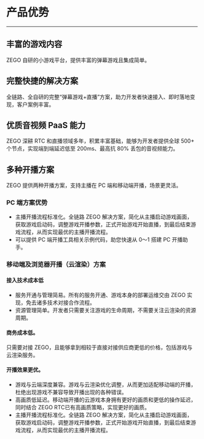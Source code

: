 # 产品优势

- - -

## 丰富的游戏内容

ZEGO 自研的小游戏平台，提供丰富的弹幕游戏且集成简单。

## 完整快捷的解决方案

全链路、全自研的完整“弹幕游戏+直播”方案，助力开发者快速接入、即时落地变现，客户案例丰富。

## 优质音视频 PaaS 能力

ZEGO 深耕 RTC 和直播领域多年，积累丰富基础，能够为开发者提供全球 500+ 个节点，实现端到端延迟低至 200ms、最高抗 80% 丢包的音视频能力。

## 多种开播方案

ZEGO 提供两种开播方案，支持主播在 PC 端和移动端开播，场景更灵活。

### PC 端方案优势

- 主播开播流程标准化。全链路 ZEGO 解决方案，简化从主播启动游戏画面，获取游戏启动码，调整游戏开播参数，正式开始游戏开始直播，到最后结束游戏流程，从而实现最优的主播开播流程。
- 可以提供 PC 端开播工具相关示例代码，助您快速从 0～1 搭建 PC 开播助手。

### 移动端及浏览器开播（云渲染）方案

#### 接入技术成本低

- 服务开通与管理简易。所有的服务开通、游戏本身的部署运维交由 ZEGO 实现，免去诸多技术对接合作流程。
- 资源管理简单。开发者只需要关注游戏的生命周期，不需要关注云渲染的资源周期。

#### 商务成本低。

只需要对接 ZEGO，且能够拿到相较于直接对接供应商更低的价格，包括游戏与云渲染服务。

#### 开播效果更优。

- 游戏与云端深度兼容。游戏与云渲染优化调整，从而更加适配移动端的开播，杜绝出现游戏不兼容导致开播出现的各种错误。
- 高画质低延迟。移动端开播的云游戏本身拥有更好的画质和更低的操作延迟，同时结合 ZEGO RTC已有高画质策略，实现更好的画质。
- 主播开播流程标准化。全链路 ZEGO 解决方案，简化从主播启动游戏画面，获取游戏启动码，调整游戏开播参数，正式开始游戏开始直播，到最后结束游戏流程，从而实现最优的主播开播流程。
